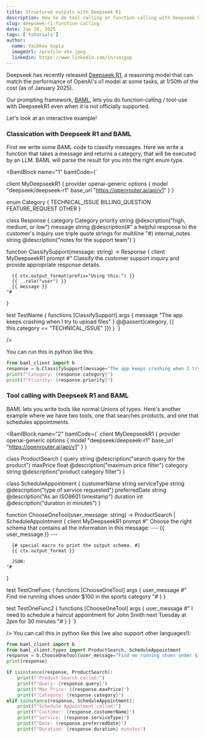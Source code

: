 ```yaml
---
title: Structured outputs with Deepseek R1
description: How to do tool-calling or function-calling with Deepseek R1
slug: deepseek-r1-function-calling
date: Jan 20, 2025
tags: ['tutorials']
author:
  name: Vaibhav Gupta
  imageUrl: /profile-vbv.jpeg
  linkedin: https://www.linkedin.com/in/vaigup
---
```


Deepseek has recently released [Deepseek R1](https://www.deepseek.com/), a reasoning model that can match the performance of OpenAI's o1 model at some tasks, at 1/50th of the cost (as of January 2025).

Our prompting framework, [BAML](https://boundaryml.com), lets you do function-calling / tool-use with DeepseekR1 even when it is not officially supported.

Let's look at an interactive example!

### Classication with Deepseek R1 and BAML
First we write some BAML code to classify messages. Here we write a function that takes a message and returns a category, that will be executed by an LLM. BAML will parse the result for you into the right enum type.

<BamlBlock name="1" bamlCode={`

client MyDeepseekR1 {
    provider openai-generic
    options {
      model "deepseek/deepseek-r1"
      base_url "https://openrouter.ai/api/v1"
    }
}

enum Category {
    TECHNICAL_ISSUE
    BILLING_QUESTION
    FEATURE_REQUEST
    OTHER
}

class Response {
    category Category
    priority string @description("high, medium, or low")
    message string @description(#"
      a helpful response to the customer's inquiry
      use triple quote strings for multiline
     "#)
    internal_notes string @description("notes for the support team")
}

function ClassifySupport(message: string) -> Response {
    client MyDeepseekR1
    prompt #"
      Classify the customer support inquiry and provide appropriate response details.

      {{ ctx.output_format(prefix="Using this:") }}
      {{ _.role("user") }}
      {{ message }}
    "#
}

test TestName {
    functions [ClassifySupport]
    args {
      message "The app keeps crashing when I try to upload files"
    }
    @@assert(category, {{ this.category == "TECHNICAL_ISSUE" }})
}
`}



 />

 You can run this in python like this:

```python
from baml_client import b
response = b.ClassifySupport(message="The app keeps crashing when I try to upload files")
print(f"Category: {response.category}")
print(f"Priority: {response.priority}")
```

### Tool calling with Deepseek R1 and BAML
BAML lets you write tools like normal Unions of types. Here's another example where we have two tools, one that searches products, and one that schedules appointments.

<BamlBlock name="2" bamlCode={`
client MyDeepseekR1 {
    provider openai-generic
    options {
      model "deepseek/deepseek-r1"
      base_url "https://openrouter.ai/api/v1"
    }
}

class ProductSearch {
    query string @description("search query for the product")
    maxPrice float @description("maximum price filter")
    category string @description("product category filter")
}

class ScheduleAppointment {
    customerName string
    serviceType string @description("type of service requested")
    preferredDate string @description("As an ISO8601 timestamp")
    duration int @description("duration in minutes")
}

function ChooseOneTool(user_message: string) -> ProductSearch | ScheduleAppointment {
    client MyDeepseekR1
    prompt #"
      Choose the right schema that contains all the information in this message:
      ---
      {{ user_message }}
      ---

      {# special macro to print the output schema. #}
      {{ ctx.output_format }}

      JSON:
    "#
}

test TestOneFunc {
    functions [ChooseOneTool]
    args {
      user_message #"
        Find me running shoes under $100 in the sports category
      "#
    }
}

test TestOneFunc2 {
    functions [ChooseOneTool]
    args {
      user_message #"
        I need to schedule a haircut appointment for John Smith next Tuesday at 2pm for 30 minutes
      "#
    }
}
`}

 />
 You can call this in python like this (we also support other languages!):

```python
from baml_client import b
from baml_client.types import ProductSearch, ScheduleAppointment
response = b.ChooseOneTool(user_message="Find me running shoes under $100 in the sports category")
print(response)

if isinstance(response, ProductSearch):
    print(f"Product Search called:")
    print(f"Query: {response.query}")
    print(f"Max Price: ${response.maxPrice}")
    print(f"Category: {response.category}")
elif isinstance(response, ScheduleAppointment):
    print(f"Schedule Appointment called:")
    print(f"Customer: {response.customerName}")
    print(f"Service: {response.serviceType}")
    print(f"Date: {response.preferredDate}")
    print(f"Duration: {response.duration} minutes")
```